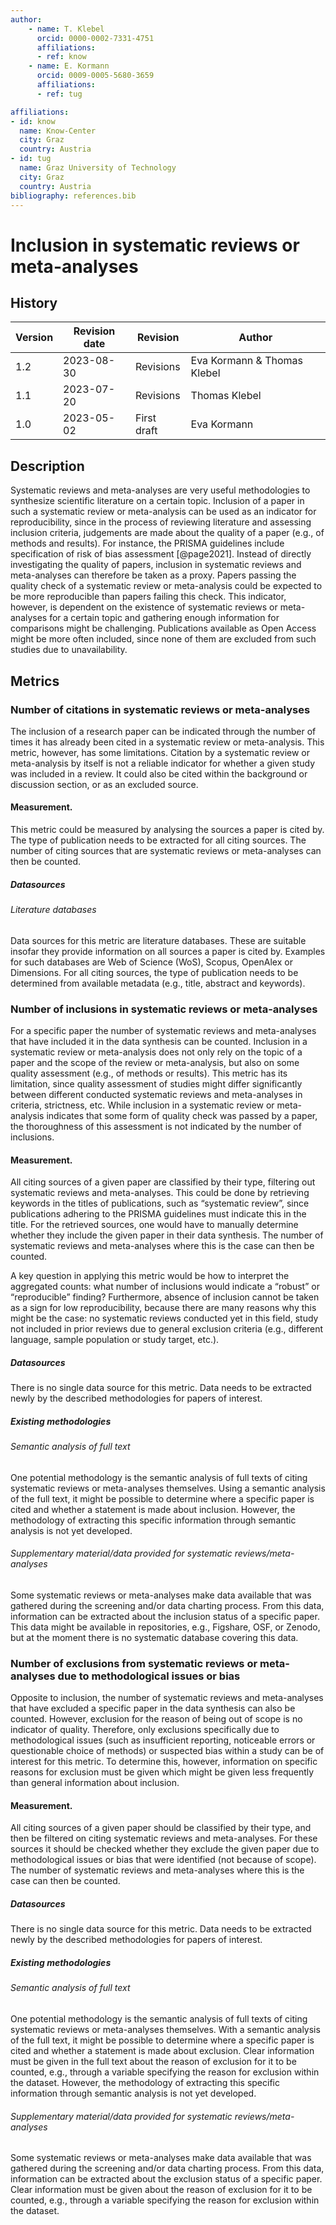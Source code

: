 ```yaml
---
author:
    - name: T. Klebel
      orcid: 0000-0002-7331-4751
      affiliations:
      - ref: know
    - name: E. Kormann
      orcid: 0009-0005-5680-3659
      affiliations:
      - ref: tug

affiliations:
- id: know
  name: Know-Center
  city: Graz
  country: Austria
- id: tug
  name: Graz University of Technology
  city: Graz
  country: Austria
bibliography: references.bib
---
```


# Inclusion in systematic reviews or meta-analyses {#inclusion-in-systematic-reviews-or-meta-analyses .unnumbered}

<div>

## History

| Version | Revision date | Revision    | Author                      |
|---------|---------------|-------------|-----------------------------|
| 1.2     | 2023-08-30    | Revisions   | Eva Kormann & Thomas Klebel |
| 1.1     | 2023-07-20    | Revisions   | Thomas Klebel               |
| 1.0     | 2023-05-02    | First draft | Eva Kormann                 |

</div>

## Description

Systematic reviews and meta-analyses are very useful methodologies to synthesize scientific literature on a certain topic. Inclusion of a paper in such a systematic review or meta-analysis can be used as an indicator for reproducibility, since in the process of reviewing literature and assessing inclusion criteria, judgements are made about the quality of a paper (e.g., of methods and results). For instance, the PRISMA guidelines include specification of risk of bias assessment [@page2021]. Instead of directly investigating the quality of papers, inclusion in systematic reviews and meta-analyses can therefore be taken as a proxy. Papers passing the quality check of a systematic review or meta-analysis could be expected to be more reproducible than papers failing this check. This indicator, however, is dependent on the existence of systematic reviews or meta-analyses for a certain topic and gathering enough information for comparisons might be challenging. Publications available as Open Access might be more often included, since none of them are excluded from such studies due to unavailability.

## Metrics

### Number of citations in systematic reviews or meta-analyses

The inclusion of a research paper can be indicated through the number of times it has already been cited in a systematic review or meta-analysis. This metric, however, has some limitations. Citation by a systematic review or meta-analysis by itself is not a reliable indicator for whether a given study was included in a review. It could also be cited within the background or discussion section, or as an excluded source.

#### Measurement.

This metric could be measured by analysing the sources a paper is cited by. The type of publication needs to be extracted for all citing sources. The number of citing sources that are systematic reviews or meta-analyses can then be counted.

##### Datasources

###### Literature databases

Data sources for this metric are literature databases. These are suitable insofar they provide information on all sources a paper is cited by. Examples for such databases are Web of Science (WoS), Scopus, OpenAlex or Dimensions. For all citing sources, the type of publication needs to be determined from available metadata (e.g., title, abstract and keywords).

### Number of inclusions in systematic reviews or meta-analyses

For a specific paper the number of systematic reviews and meta-analyses that have included it in the data synthesis can be counted. Inclusion in a systematic review or meta-analysis does not only rely on the topic of a paper and the scope of the review or meta-analysis, but also on some quality assessment (e.g., of methods or results). This metric has its limitation, since quality assessment of studies might differ significantly between different conducted systematic reviews and meta-analyses in criteria, strictness, etc. While inclusion in a systematic review or meta-analysis indicates that some form of quality check was passed by a paper, the thoroughness of this assessment is not indicated by the number of inclusions.

#### Measurement.

All citing sources of a given paper are classified by their type, filtering out systematic reviews and meta-analyses. This could be done by retrieving keywords in the titles of publications, such as "systematic review", since publications adhering to the PRISMA guidelines must indicate this in the title. For the retrieved sources, one would have to manually determine whether they include the given paper in their data synthesis. The number of systematic reviews and meta-analyses where this is the case can then be counted.

A key question in applying this metric would be how to interpret the aggregated counts: what number of inclusions would indicate a "robust" or "reproducible" finding? Furthermore, absence of inclusion cannot be taken as a sign for low reproducibility, because there are many reasons why this might be the case: no systematic reviews conducted yet in this field, study not included in prior reviews due to general exclusion criteria (e.g., different language, sample population or study target, etc.).

##### Datasources

There is no single data source for this metric. Data needs to be extracted newly by the described methodologies for papers of interest.

##### Existing methodologies

###### Semantic analysis of full text

One potential methodology is the semantic analysis of full texts of citing systematic reviews or meta-analyses themselves. Using a semantic analysis of the full text, it might be possible to determine where a specific paper is cited and whether a statement is made about inclusion. However, the methodology of extracting this specific information through semantic analysis is not yet developed.

###### Supplementary material/data provided for systematic reviews/meta-analyses

Some systematic reviews or meta-analyses make data available that was gathered during the screening and/or data charting process. From this data, information can be extracted about the inclusion status of a specific paper. This data might be available in repositories, e.g., Figshare, OSF, or Zenodo, but at the moment there is no systematic database covering this data.

### Number of exclusions from systematic reviews or meta-analyses due to methodological issues or bias

Opposite to inclusion, the number of systematic reviews and meta-analyses that have excluded a specific paper in the data synthesis can also be counted. However, exclusion for the reason of being out of scope is no indicator of quality. Therefore, only exclusions specifically due to methodological issues (such as insufficient reporting, noticeable errors or questionable choice of methods) or suspected bias within a study can be of interest for this metric. To determine this, however, information on specific reasons for exclusion must be given which might be given less frequently than general information about inclusion.

#### Measurement.

All citing sources of a given paper should be classified by their type, and then be filtered on citing systematic reviews and meta-analyses. For these sources it should be checked whether they exclude the given paper due to methodological issues or bias that were identified (not because of scope). The number of systematic reviews and meta-analyses where this is the case can then be counted.

##### Datasources

There is no single data source for this metric. Data needs to be extracted newly by the described methodologies for papers of interest.

##### Existing methodologies

###### Semantic analysis of full text

One potential methodology is the semantic analysis of full texts of citing systematic reviews or meta-analyses themselves. With a semantic analysis of the full text, it might be possible to determine where a specific paper is cited and whether a statement is made about exclusion. Clear information must be given in the full text about the reason of exclusion for it to be counted, e.g., through a variable specifying the reason for exclusion within the dataset. However, the methodology of extracting this specific information through semantic analysis is not yet developed.

###### Supplementary material/data provided for systematic reviews/meta-analyses

Some systematic reviews or meta-analyses make data available that was gathered during the screening and/or data charting process. From this data, information can be extracted about the exclusion status of a specific paper. Clear information must be given about the reason of exclusion for it to be counted, e.g., through a variable specifying the reason for exclusion within the dataset.